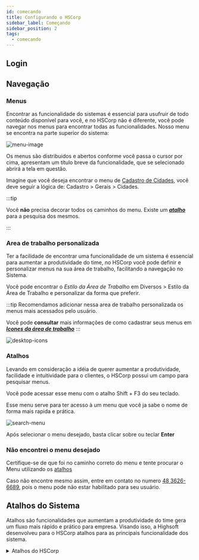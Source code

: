 ```yaml
---
id: comecando
title: Configurando o HSCorp
sidebar_label: Começando
sidebar_position: 2
tags:
  - comecando
---
```


## Login

## Navegação

### Menus

Encontrar as funcionalidade do sistemas é essencial para usufruir de todo conteúdo disponível para você, e no HSCorp não é diferente, você pode navegar nos menus para encontrar todas as funcionalidades. Nosso menu se encontra na parte superior do sistema:

![menu-image](./img/getting-started/menus-tutorial.png)

Os menus são distribuidos e abertos conforme você passa o cursor por cima, apresentam um título breve da funcionalidade, que se selecionado abrirá a tela em questão.

Imagine que você deseja encontrar o menu de [Cadastro de Cidades](/docs/cadastro/cidade), você deve seguir a lógica de: <highlight bgColor="#54638c">Cadastro > Gerais > Cidades</highlight>.

:::tip

Você **não** precisa decorar todos os caminhos do menu. Existe um _**[atalho](#atalhos)**_ para a pesquisa dos mesmos.

:::

### Area de trabalho personalizada

Ter a facilidade de encontrar uma funcionalidade de um sistema é essencial para aumentar a produtividade do time, no HSCorp você pode definir e personalizar menus na sua área de trabalho, facilitando a navegação no Sistema.

Você pode encontrar o _Estilo da Área de Trabalho_ em <highlight bgColor="#54638c">Diversos > Estilo da Área de Trabalho</highlight> e personalizar da forma que preferir.

:::tip
Recomendamos adicionar nessa area de trabalho personalizada os menus mais acessados pelo usuário.

Você pode **consultar** mais informações de como cadastrar seus menus em _**[Icones da área de trabalho](/docs/geral/customizacao/icones-do-desktop)**_
:::

![desktop-icons](./img/getting-started/desktop-icons.png)

### Atalhos

Levando em consideração a idéia de querer aumentar a produtividade, facilidade e intuitividade para o clientes, o HSCorp possui um campo para pesquisar menus.

Você pode acessar esse menu com o atalho <highlight bgColor="#2b99ff">Shift + F3</highlight> do seu teclado.

Esse menu serve para ter acesso à um menu que você ja sabe o nome de forma mais rapida e prática.

![search-menu](./img/getting-started/search-menu.png)

Após selecionar o menu desejado, basta clicar sobre ou teclar **Enter**

### Não encontrei o menu desejado

Certifique-se de que foi no caminho correto do menu e tente procurar o Menu utilizando os [atalhos](#atalhos)

Caso não encontre mesmo assim, entre em contato no numero [48 3626-6689](https://wa.me/554836266689?text=Ola%2C+gostaria+de+falar+com+o+Suporte+para+ver+sobre+meus+menus+do+HSCorp), pois o menu pode não estar habilitado para seu usuário.

## Atalhos do Sistema

Atalhos são funcionalidades que aumentam a produtividade do time gera um fluxo mais rápido e prático para empresa. Visando isso, a Highsoft desenvolveu para o HSCorp atalhos para as principais funcionalidade dos sistema.

<details>
  <summary>Atalhos do HSCorp</summary>
  Caso algum atalho não esteja em funcionamento para seu usuário, entre em contato
  conosco.
  <div className="grid-items-list">
    <p>
      <shortcut>F4</shortcut> Abre a tela de{' '}
      <a href="#">Movimentos Comerciais</a>
    </p>
    <p>
      <shortcut bgColor="#2b99ff">F5</shortcut> Abre a tela de{' '}
      <a href="#">Autorização Virtual Orçamentos</a>
    </p>
    <p>
      <shortcut bgColor="#2b99ff">Ctrl + P</shortcut> Abre a tela de{' '}
      <a href="#">Produto</a>
    </p>
    <p>
      <shortcut bgColor="#2b99ff">Ctrl + O</shortcut> Abre a tela de{' '}
      <a href="#">Orçamento</a>
    </p>
    <p>
      <shortcut bgColor="#2b99ff">Ctrl + S</shortcut> Abre a tela de{' '}
      <a href="#">Ordem de Serviço</a>
    </p>
    <p>
      <shortcut bgColor="#2b99ff">Ctrl + L</shortcut> Abre a tela de{' '}
      <a href="#">Cliente</a>
    </p>
    <p>
      <shortcut bgColor="#2b99ff">Ctrl + N</shortcut> Abre a tela de{' '}
      <a href="#">Nota de Saída</a>
    </p>
    <p>
      <shortcut bgColor="#2b99ff">Ctrl + E</shortcut> Abre a tela de{' '}
      <a href="#">Nota de Entrada</a>
    </p>
    <p>
      <shortcut bgColor="#2b99ff">Ctrl + T</shortcut> Abre a tela de{' '}
      <a href="#">Tabela de Preço</a>
    </p>
    <p>
      <shortcut bgColor="#2b99ff">Ctrl + R</shortcut> Abre a tela de{' '}
      <a href="#">Romaneio</a>
    </p>
    <p>
      <shortcut bgColor="#2b99ff">Ctrl + Alt + C</shortcut> Abre a tela de{' '}
      <a href="#">CRM - Gestão de relacionamento com o cliente</a>
    </p>
  </div>
</details>
